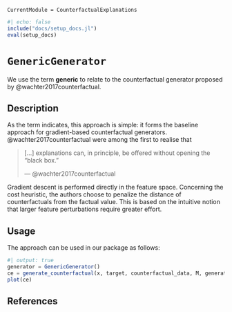 ```@meta
CurrentModule = CounterfactualExplanations 
```

```julia
#| echo: false
include("docs/setup_docs.jl")
eval(setup_docs)
```

# `GenericGenerator`

We use the term **generic** to relate to the counterfactual generator proposed by @wachter2017counterfactual. 

## Description

As the term indicates, this approach is simple: it forms the baseline approach for gradient-based counterfactual generators. @wachter2017counterfactual were among the first to realise that 

> [...] explanations can, in principle, be offered without opening the “black box.”
>
> --- @wachter2017counterfactual

Gradient descent is performed directly in the feature space. Concerning the cost heuristic, the authors choose to penalize the distance of counterfactuals from the factual value. This is based on the intuitive notion that larger feature perturbations require greater effort.

## Usage

The approach can be used in our package as follows:

```julia
#| output: true
generator = GenericGenerator()
ce = generate_counterfactual(x, target, counterfactual_data, M, generator)
plot(ce)
```



## References